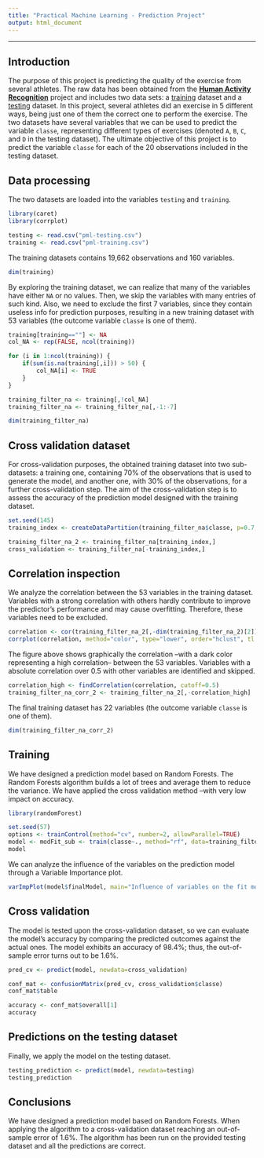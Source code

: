 ```yaml
---
title: "Practical Machine Learning - Prediction Project"
output: html_document
---
```

***

## Introduction

The purpose of this project is predicting the quality of the exercise from several athletes. The raw data has been obtained from 
the **[Human Activity Recognition](http://groupware.les.inf.puc-rio.br/har)** project and includes two data sets: a [training](https://d396qusza40orc.cloudfront.net/predmachlearn/pml-training.csv) dataset and a [testing](https://d396qusza40orc.cloudfront.net/predmachlearn/pml-testing.csv) dataset. In this project, several athletes did an exercise in 5 different ways, being just one of them the correct one to perform the exercise. The two datasets have several variables that we can be used to predict the variable `classe`, representing different types of exercises (denoted  `A`, `B`, `C`, and `D` in the testing dataset). The ultimate objective of this project is to predict the variable `classe` for each of the 20 observations included in the testing dataset.

## Data processing

The two datasets are loaded into the variables `testing` and `training`. 

```r
library(caret)
library(corrplot)

testing <- read.csv("pml-testing.csv")
training <- read.csv("pml-training.csv")
```

The training datasets contains 19,662 observations and 160 variables.

```r
dim(training)
``` 

By exploring the training dataset, we can realize that many of the variables have either `NA` or no values. Then, we skip the variables with many entries of such kind. Also, we need to exclude the first 7 variables, since they contain useless info for prediction purposes, resulting in a new  training dataset with 53 variables (the outcome variable `classe` is one of them).

```r
training[training==""] <- NA
col_NA <- rep(FALSE, ncol(training))

for (i in 1:ncol(training)) {
    if(sum(is.na(training[,i])) > 50) {
        col_NA[i] <- TRUE
    }
}

training_filter_na <- training[,!col_NA]
training_filter_na <- training_filter_na[,-1:-7]

dim(training_filter_na)
``` 

## Cross validation dataset

For cross-validation purposes, the obtained training dataset into two sub-datasets: a training one, containing 70% of the observations that is used to generate the model, and another one, with 30% of the observations, for a further cross-validation step. The aim of the cross-validation step is to assess the accuracy of the prediction model designed with the training dataset.

```r
set.seed(145)
training_index <- createDataPartition(training_filter_na$classe, p=0.7, list=FALSE)

training_filter_na_2 <- training_filter_na[training_index,]
cross_validation <- training_filter_na[-training_index,]
``` 

## Correlation inspection

We analyze the correlation between the 53 variables in the training dataset. Variables with a strong correlation with others hardly contribute to improve the predictor's performance and may cause overfitting. Therefore, these variables need to be excluded.

```r
correlation <- cor(training_filter_na_2[,-dim(training_filter_na_2)[2]],)
corrplot(correlation, method="color", type="lower", order="hclust", tl.cex=0.75, tl.col="black", tl.srt=45)
``` 

The figure above shows graphically the correlation --with a dark color representing a high correlation-- between the 53 variables. Variables with a absolute correlation over 0.5 with other variables are identified and skipped.

```r
correlation_high <- findCorrelation(correlation, cutoff=0.5)
training_filter_na_corr_2 <- training_filter_na_2[,-correlation_high]
``` 

The final training dataset has 22 variables (the outcome variable `classe` is one of them).

```r
dim(training_filter_na_corr_2)
```

## Training

We have designed a prediction model based on Random Forests. The Random Forests algorithm builds a lot of trees and average them to reduce the variance. We have applied the cross validation method --with very low impact on accuracy.

```r
library(randomForest)

set.seed(57)
options <- trainControl(method="cv", number=2, allowParallel=TRUE)
model <- modFit_sub <- train(classe~., method="rf", data=training_filter_na_corr_2, trControl=options, importance=TRUE)
model
```

We can analyze the influence of the variables on the prediction model through a Variable Importance plot.

```r
varImpPlot(model$finalModel, main="Influence of variables on the fit model", pch=19, col="blue",cex=0.75, sort=TRUE)
``` 

## Cross validation

The model is tested upon the cross-validation dataset, so we can evaluate the model's accuracy by comparing the predicted outcomes against the actual ones. The model exhibits an accuracy of 98.4%; thus, the out-of-sample error turns out to be 1.6%.

```r
pred_cv <- predict(model, newdata=cross_validation)

conf_mat <- confusionMatrix(pred_cv, cross_validation$classe)
conf_mat$table

accuracy <- conf_mat$overall[1]
accuracy
``` 

## Predictions on the testing dataset

Finally, we apply the model on the testing dataset.

```r
testing_prediction <- predict(model, newdata=testing)
testing_prediction
```

## Conclusions
We have designed a prediction model based on Random Forests. When applying the algorithm to a cross-validation dataset reaching an out-of-sample error of 1.6%. The algorithm has been run on the provided testing dataset and all the predictions are correct.